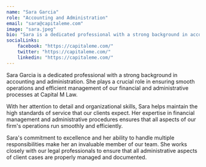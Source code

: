 ```yaml
---
name: "Sara Garcia"
role: "Accounting and Administration"
email: "sara@capitaleme.com"
image: "sara.jpeg"
bio: "Sara is a dedicated professional with a strong background in accounting and administration. She ensures smooth operations and efficient management of our financial and administrative processes."
socialLinks: 
    facebook: "https://capitaleme.com/"
    twitter: "https://capitaleme.com/"
    linkedin: "https://capitaleme.com/"
---
```


Sara Garcia is a dedicated professional with a strong background in accounting and administration. She plays a crucial role in ensuring smooth operations and efficient management of our financial and administrative processes at Capital M Law.

With her attention to detail and organizational skills, Sara helps maintain the high standards of service that our clients expect. Her expertise in financial management and administrative procedures ensures that all aspects of our firm's operations run smoothly and efficiently.

Sara's commitment to excellence and her ability to handle multiple responsibilities make her an invaluable member of our team. She works closely with our legal professionals to ensure that all administrative aspects of client cases are properly managed and documented.

